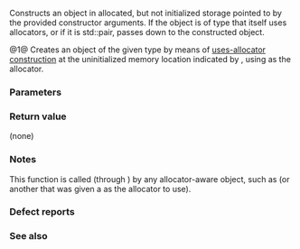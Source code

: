 {{cpp/memory/polymorphic_allocator/title|construct}}
{{cpp/memory/polymorphic_allocator/navbar}}
{{dcl begin}}
{{dcl|since=c++17|num=1|
template&lt; class U, class... Args &gt;
void construct( U* p, Args&amp;&amp;... args );
}}
{{dcl|since=c++17|until=c++20|num=2|
template&lt; class T1, class T2, class... Args1, class... Args2 &gt;
void construct( std::pair&lt;T1, T2&gt;* p,
                std::piecewise_construct_t,
                std::tuple&lt;Args1...&gt; x,
                std::tuple&lt;Args2...&gt; y );
}}
{{dcl|since=c++17|until=c++20|num=3|
template&lt; class T1, class T2 &gt;
void construct( std::pair&lt;T1, T2&gt;* p );
}}
{{dcl|since=c++17|until=c++20|num=4|
template&lt; class T1, class T2, class U, class V &gt;
void construct( std::pair&lt;T1, T2&gt;* p, U&amp;&amp; x, V&amp;&amp; y );
}}
{{dcl|since=c++17|until=c++20|num=5|
template&lt; class T1, class T2, class U, class V &gt;
void construct( std::pair&lt;T1, T2&gt;* p, const std::pair&lt;U, V&gt;&amp; xy );
}}
{{dcl|since=c++17|until=c++20|num=6|
template&lt; class T1, class T2, class U, class V &gt;
void construct( std::pair&lt;T1, T2&gt;* p, std::pair&lt;U, V&gt;&amp;&amp; xy );
}}
{{dcl|num=7|since=c++17|until=c++20|
template&lt; class T1, class T2, class NonPair &gt;
void construct( std::pair&lt;T1, T2&gt;* p, NonPair&amp;&amp; non_pair );
}}
{{dcl end}}

Constructs an object in allocated, but not initialized storage pointed to by {{c|p}} the provided constructor arguments. If the object is of type that itself uses allocators, or if it is std::pair, passes {{c|*this}} down to the constructed object.

@1@ Creates an object of the given type {{tt|U}} by means of [[cpp/memory/uses_allocator#Uses-allocator_construction|uses-allocator construction]] at the uninitialized memory location indicated by {{spar|p}}, using {{c|*this}} as the allocator. {{rev inl|until=c++20|{{cpp/enable if|{{tt|U}} is not a specialization of {{lc|std::pair}}}}.}}

{{rrev|until=c++20|
@2@ First, if either {{tt|T1}} or {{tt|T2}} is allocator-aware, modifies the tuples {{c|x}} and {{c|y}} to include {{tt|this-&gt;resource()}}, resulting in the two new tuples {{tt|xprime}} and {{tt|yprime}}, according to the following three rules:
:@2a@ if {{tt|T1}} is not allocator-aware ({{c|1=std::uses_allocator&lt;T1, polymorphic_allocator&gt;::value==false}}) and {{c|1=std::is_constructible&lt;T1, Args1...&gt;::value==true}}, then {{tt|xprime}} is {{c|x}}, unmodified.
:@2b@ if {{tt|T1}} is allocator-aware ({{c|1=std::uses_allocator&lt;T1, polymorphic_allocator&gt;::value==true}}), and its constructor takes an allocator tag ({{c|1=std::is_constructible&lt;T1, std::allocator_arg_t, polymorphic_allocator, Args1...&gt;::value==true}}, then {{tt|xprime}} is
{{c|std::tuple_cat(std::make_tuple(std::allocator_arg, *this), std::move(x))}}.
:@2c@ if {{tt|T1}} is allocator-aware ({{c|1=std::uses_allocator&lt;T1, polymorphic_allocator&gt;::value==true}}), and its constructor takes the allocator as the last argument ({{c|1=std::is_constructible&lt;T1, Args1..., polymorphic_allocator&gt;::value==true}}), then {{tt|xprime}} is  {{c|std::tuple_cat(std::move(x), std::make_tuple(*this))}}.
:@2d@ Otherwise, the program is ill-formed.
@@Same rules apply to {{tt|T2}} and the replacement of {{c|y}} with {{tt|yprime}}.
@@Once {{tt|xprime}} and {{tt|yprime}} are constructed, constructs the pair {{c|p}} in allocated storage as if by {{c|::new((void *) p) pair&lt;T1, T2&gt;(std::piecewise_construct, std::move(xprime), std::move(yprime));}}.
@3@ Equivalent to {{c|construct(p, std::piecewise_construct, std::tuple&lt;&gt;(), std::tuple&lt;&gt;())}}, that is, passes the memory resource on to the pair's member types if they accept them.
@4@ Equivalent to
{{source|1=
construct(p, std::piecewise_construct, std::forward_as_tuple(std::forward&lt;U&gt;(x)),
                                       std::forward_as_tuple(std::forward&lt;V&gt;(y)))
}}
@5@ Equivalent to
{{source|1=
construct(p, std::piecewise_construct, std::forward_as_tuple(xy.first),
                                       std::forward_as_tuple(xy.second))
}}
@6@ Equivalent to
{{source|1=
construct(p, std::piecewise_construct, std::forward_as_tuple(std::forward&lt;U&gt;(xy.first)),
                                       std::forward_as_tuple(std::forward&lt;V&gt;(xy.second)))
}}
@7@ {{cpp/enable_if|given the exposition-only function template
{{source|template&lt; class A, class B &gt;
void /*deduce-as-pair*/( const std::pair&lt;A, B&gt;&amp; );
}}
, {{c|/*deduce-as-pair*/(non_pair)}} is ill-formed when considered as an unevaluated operand}}. Equivalent to
{{source|1=
construct&lt;T1, T2, T1, T2&gt;(p, std::forward&lt;NonPair&gt;(non_pair));
}}
}}

===Parameters===
{{par begin}}
{{par|p|pointer to allocated, but not initialized storage}}
{{par|args...|the constructor arguments to pass to the constructor of {{tt|T}}}}
{{par|x|the constructor arguments to pass to the constructor of {{tt|T1}}}}
{{par|y|the constructor arguments to pass to the constructor of {{tt|T2}}}}
{{par|xy|the pair whose two members are the constructor arguments for {{tt|T1}} and {{tt|T2}}}}
{{par|non_pair|non-{{tt|pair}} argument to convert to {{tt|pair}} for further construction}}
{{par end}}

===Return value===
(none)

===Notes===
This function is called (through {{lc|std::allocator_traits}}) by any allocator-aware object, such as {{lc|std::pmr::vector}} (or another {{lc|std::vector}} that was given a {{tt|std::pmr::polymorphic_allocator}} as the allocator to use).

===Defect reports===
{{dr list begin}}
{{dr list item|wg=lwg|dr=2969|std=C++17|before=uses-allocator construction passed {{tt|resource()}}|after=passes {{c|*this}}}}
{{dr list item|wg=lwg|dr=2975|std=C++17|before=first overload is mistakenly used for pair construction in some cases|after=constrained to not accept pairs}}
{{dr list item|wg=lwg|dr=3525|std=C++17|before=no overload could handle non-{{tt|pair}} types convertible to {{tt|pair}}|after=reconstructing overload added}}
{{dr list end}}

===See also===
{{dsc begin}}
{{dsc inc|cpp/memory/allocator_traits/dsc construct}}
{{dsc inc|cpp/memory/allocator/dsc construct}}
{{dsc end}}

{{langlinks|de|es|ja|ru|zh}}